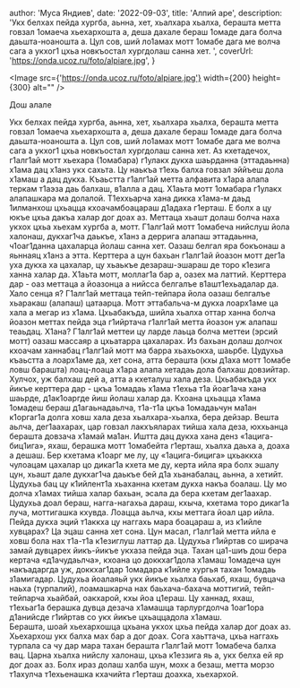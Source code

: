 
  author: 'Муса Яндиев',
  date: '2022-09-03',
  title: 'Алпий аре',
  description:
    'Укх белхах пейда хургба, аьнна, хет, хьалхара хьалха, берашта метта говзал 1омаеча хьехархошта а, деша дахале бераш 1омаде дага болча даьшта-ноаношта а. Цул сов, ший ло1амах мотт 1омабе дага ме волча сага а укхог1 цхьа новкъостал хургдолаш санна хет. ',
  coverUrl: 'https://onda.ucoz.ru/foto/alpiare.jpg',
}


<Image
  src={'https://onda.ucoz.ru/foto/alpiare.jpg'}
  width={200}
  height={300}
  alt=""
/>

Дош алале

Укх белхах пейда хургба, аьнна, хет, хьалхара хьалха, берашта метта говзал 1омаеча хьехархошта а, деша дахале бераш 1омаде дага болча даьшта-ноаношта а. Цул сов, ший ло1амах мотт 1омабе дага ме волча сага а укхог1 цхьа новкъостал хургдолаш санна хет.
Аз кхетадечох, г1алг1ай мотт хьехара (1омабара) г1улакх дукха шаьрданна (эттадаьнна) х1ама дац х1анз укх сахьта. Цу наькъа т1ехь балха говзал эййъеш дола х1амаш а дац дукха. Къаьстта г1алг1ай метта алфавита х1ара алапа теркам т1аэза даь балхаш, в1алла а дац. Х1аьта мотт 1омабара г1улакх алапашкара ма долалой.
Т1еххьарча хана дикка х1ама-м даьд 1илманхош цхьацца кхоачамбоацараш д1адаха г1ерташ. Е болх а цу юкъе цхьа дакъа халар дог доах аз. Меттаца хьашт долаш болча наха укхох цхьа хьехам хургба а, мотт.
Г1алг1ай мотт 1омабеча нийслуш йола халонаш, дукхаг1ча даькъе, х1анз а деррига алапаш эттадаьнна, ч1оаг1данна цахаларца йолаш санна хет. Оазаш белгал яра бокъонаш а яьннаяц х1анз а этта. Керттера а цун бахьан г1алг1ай йоазон мотт дег1а уха дукха ха цахалар, цу хьаькъе дезараш-эшараш де торо к1езига ханна халар да. Х1аьта мотт, моллаг1а бар а, оазех ма латтий.
Керттера дар - оаз меттаца а йоазонца а нийсса белгалъе в1ашт1ехьадалар да.
Хало сенца я?
Г1алг1ай меттаца тейп-тейпара йола оазаш белгалъе хьаракаш (алапаш) цатаарца. Мотт эттабальча-м дукха лоарх1аме ца хала а мегар из х1ама. Цхьабакъда, шийла хьалха оттар ханна болча йоазон меттах пейда эца г1ийртача г1алг1ай метта йоазон уж алапаш теаьдац. Х1ана? Г1алг1ай меттеи цу ларде лаьца болча меттеи (эрсий мотт) оазаш массаяр а цхьатарра цахаларах.
Из бахьан долаш долчох кхоачам ханнабац г1алг1ай мотт ма барра хьахьокха, шаьрбе.
Цудухьа къаьстта а лоарх1аме да, хет сона, атта берашта (кхы д1аха мотт 1омабе ловш барашта) лоац-лоаца х1ара алапа хетадаь дола балхаш довзийтар. Хулчох, уж балхаш дей а, атта а кхеталуш хала деза. Цхьабакъда укх йикъе керттера дар - цкъа 1омадаь х1ама т1ехьа т1а йоаг1ача хана шаьрде, д1ак1оаргде йиш йолаш халар да. Кхоана цхьацца х1ама 1омадеш бераш д1агаьнадаьлча, т1а-т1а цкъа 1омадаьчун ма1ан к1оргаг1а долга ховш хала деза хьалхара-хьалха, бера дейзар. Вешта аьлча, дег1аахарах, цар говзал лакхъяларах тийша хала деза, юххьанца берашта довзача х1амай ма1ан.
Иштта дац дукха хана денз «1ацига-биц1ига», яхаш, берашка мотт 1омабейта г1ерташ, хьалха даьха а, доаха а дешаш. Бер кхетама к1оарг ме лу, цу «1ацига-бицига» цхьаккха чулоацам цахалар цо дикаг1а кхета ме ду, керта ийла яра болх эшалу цун, хьашт дале дукхаг1ча даькъе бей д1а хьанабалац, аьнна, а хетийт.
Цудухьа бац цу к1ийлент1а хьаханна кхетам дукха накъа боалаш. Цу мо долча х1амах тийша халар бахьан, эсала да бера кхетам дег1аахар. Цудухьа доал бераш, нагга-нагахьа дараш, кхыча, кхетама торо дикаг1а луча, моттигашка кхувда. Лоацца аьлча, кхы меттага йоал цар ийла. Пейда дукха эций т1аккха цу наггахь мара боацараш а, из к1ийле хувцарах? Ца эцаш санна хет сона. Цун масал, г1алг1ай метта ийла е ховш бола нах т1а-т1а к1езиглуш латтар да.
Цудухьа г1ийртав со ширача замай дувцарех йикъ-йикъе укхаза пейда эца. Тахан ца1-шиъ дош бера кертача «д1ачудаьлча», кхоана цо доккхаг1дола х1амаш 1омадеча цун накъадаргда уж, доккхаг1дар 1омадара к1ийле хургья тахан 1омадаь з1амигадар. Цудухьа йоалаяьй укх йикъе хьалха баьхаб, яхаш, бувцача наьха (турпалий), лоамашкарча нах баьхача-бахача моттигий, тейп-тейпарча хьайбай, оакхарой, кхы йоа ц1ераш. Цу ханнад, яхаш, т1ехьаг1а берашка дувца дезача х1амашца тарлургдолча 1оаг1ора д1анийсде г1ийртав со укх йикъе цхьаццадола х1амаш.  
Берашта, шоай хьехархошца цхьана укхох цхьа пейда халар дог доах аз. Хьехархош укх балха мах бар а дог доах.
Сога хаьттача, цхьа наггахь турпала са чу дар мара тахан берашта г1алг1ай мотт 1омабеча балха вац. Царна хьалха нийслу халонаш, цхьа к1еззига яь а, укх белха ей яр дог доах аз.
Болх ираз долаш халба шун, мохк а безаш, метта морзо т1ахулча т1ехьенашка кхачийта г1ерташ доахка, хьехархой.
